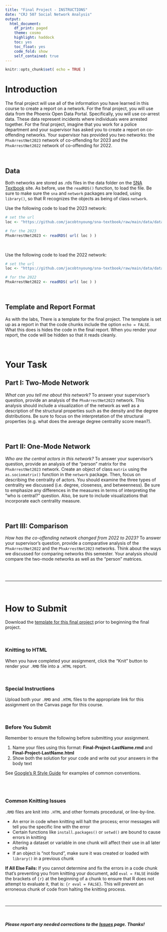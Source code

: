 ```yaml
---
title: "Final Project - INSTRUCTIONS"
date: "CRJ 507 Social Network Analysis"
output: 
  html_document:
    df_print: paged
    theme: cosmo
    highlight: haddock
    toc: yes
    toc_float: yes
    code_fold: show
    self_contained: true
---
```



<style>
body {
text-align: left}
</style>


```r
knitr::opts_chunk$set( echo = TRUE )
```

# Introduction

The final project will use all of the information you have learned in this course to create a report on a network. For the final project, you will use data from the Phoenix Open Data Portal. Specifically, you will use co-arrest data. These data represent incidents where individuals were arrested together. For the final project, imagine that you work for a police department and your supervisor has asked you to create a report on co-offending networks. Your supervisor has provided you two networks: the `PhxArrestNet2023` network of co-offending for 2023 and the `PhxArrestNet2022` network of co-offending for 2022.

<br>

## Data

Both networks are stored as .rds files in the data folder on the [SNA Textbook](https://github.com/jacobtnyoung/sna-textbook/tree/main/data) site. As before, use the `readRDS()` function, to load the file. Be sure to make sure the `sna` and `network` packages are loaded, using `library()`, so that R recognizes the objects as being of class `network`.

Use the following code to load the 2023 network:

```r

# set the url
loc <- "https://github.com/jacobtnyoung/sna-textbook/raw/main/data/data-PHX-arrest-2023-net.rds"

# for the 2023
PhxArrestNet2023 <- readRDS( url( loc ) )

```

<br>

Use the following code to load the 2022 network:

```r

# set the url
loc <- "https://github.com/jacobtnyoung/sna-textbook/raw/main/data/data-PHX-arrest-2022-net.rds"

# for the 2022
PhxArrestNet2022 <- readRDS( url( loc ) )

```

<br>

## Template and Report Format

As with the labs, There is a template for the final project. The template is set up as a report in that the code chunks include the option `echo = FALSE`. What this does is hides the code in the final report. When you render your report, the code will be hidden so that it reads cleanly.

<br>

# Your Task

## Part I: Two-Mode Network

*What can you tell me about this network?* To answer your supervisor's question, provide an analysis of the `PhxArrestNet2023` network. This analysis should include a visualization of the network as well as a description of the structural properties such as the density and the degree distributions. Be sure to focus on the interpretation of the structural properties (e.g. what does the average degree centrality score mean?).

<br>

## Part II: One-Mode Network

*Who are the central actors in this network?* To answer your supervisor's question, provide an analysis of the "person" matrix for the `PhxArrestNet2023` network. Create an object of class `matrix` using the `as.sociomatrix()` function in the `network` package. Then, focus on describing the centrality of actors. You should examine the three types of centrality we discussed (i.e. degree, closeness, and betweenness). Be sure to emphasize any differences in the measures in terms of interpreting the "who is central?" question. Also, be sure to include visualizations that incorporate each centrality measure.

<br>

## Part III: Comparison

*How has the co-offending network changed from 2022 to 2023?* To answer your supervisor's question, provide a comparative analysis of the `PhxArrestNet2022` and the `PhxArrestNet2023` networks. Think about the ways we discussed for comparing networks this semester. Your analysis should compare the two-mode networks as well as the "person" matrices. 

<br>
<br>

____

<br>

# How to Submit

Download the [template for this final project](../labs/templates/final-project-LastName.zip?raw=true) prior to beginning the final project. 

<br>

### Knitting to HTML

When you have completed your assignment, click the "Knit" button to render your `.RMD` file into a `.HTML` report.

<br>

### Special Instructions

Upload both your `.RMD` and `.HTML` files to the appropriate link for this assignment on the Canvas page for this course.

<br>

### Before You Submit

Remember to ensure the following before submitting your assignment.

1. Name your files using this format: **Final-Project-LastName.rmd** and **Final-Project-LastName.html**
2. Show both the solution for your code and write out your answers in the body text 

See [Google's R Style Guide](https://google.github.io/styleguide/Rguide.xml) for examples of common conventions.

<br>
<br>

### Common Knitting Issues

`.RMD` files are knit into `.HTML` and other formats procedural, or line-by-line.

* An error in code when knitting will halt the process; error messages will tell you the specific line with the error
* Certain functions like `install.packages()` or `setwd()` are bound to cause errors in knitting 
* Altering a dataset or variable in one chunk will affect their use in all later chunks
* If an object is "not found", make sure it was created or loaded with `library()` in a previous chunk

**If All Else Fails:** If you cannot determine and fix the errors in a code chunk that's preventing you from knitting your document, add `eval = FALSE` inside the brackets of `{r}` at the beginning of a chunk to ensure that R does not attempt to evaluate it, that is: `{r eval = FALSE}`. This will prevent an erroneous chunk of code from halting the knitting process.  

<br>

----

<br>

##### ***Please*** report any needed corrections to the [Issues](https://github.com/Watts-College/crj-507-template/issues) page. Thanks!

<br>
<br>